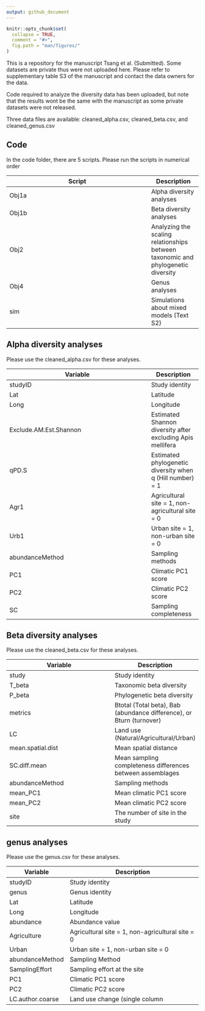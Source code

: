 ```yaml
---
output: github_document
---
```


<!-- README.md is generated from README.Rmd. Please edit that file -->

```r
knitr::opts_chunk$set(
  collapse = TRUE,
  comment = "#>",
  fig.path = "man/figures/"
)
```
This is a repository for the manuscript Tsang et al. (Submitted). Some datasets are private thus were not uploaded here. Please refer to supplementary table S3 of the manuscript and contact the data owners for the data. 

Code required to analyze the diversity data has been uploaded, but note that the results wont be the same with the manuscript as some private datasets were not released. 

Three data files are available: cleaned_alpha.csv, cleaned_beta.csv, and cleaned_genus.csv

## Code 

In the code folder, there are 5 scripts. Please run the scripts in numerical order 

| Script | Description |
|-----------------|------|
| Obj1a | Alpha diversity analyses |
| Obj1b | Beta diversity analyses |
| Obj2 | Analyzing the scaling relationships between taxonomic and phylogenetic diversity |
| Obj4 | Genus analyses |
| sim | Simulations about mixed models (Text S2) |

## Alpha diversity analyses

Please use the cleaned_alpha.csv for these analyses.

| Variable | Description |
|-----------------|------|
| studyID | Study identity |
| Lat | Latitude |
| Long | Longitude |
| Exclude.AM.Est.Shannon | Estimated Shannon diversity after excluding Apis mellifera |
| qPD.S | Estimated phylogenetic diversity when q (Hill number) = 1 |
| Agr1 | Agricultural site = 1, non-agricultural site = 0 |
| Urb1 | Urban site = 1, non-urban site = 0 |
| abundanceMethod | Sampling methods |
| PC1 | Climatic PC1 score |
| PC2 | Climatic PC2 score |
| SC | Sampling completeness |

## Beta diversity analyses

Please use the cleaned_beta.csv for these analyses.


| Variable | Description |
|-----------------|------|
| study | Study identity |
| T_beta | Taxonomic beta diversity|
| P_beta | Phylogenetic beta diversity |
| metrics | Btotal (Total beta), Bab (abundance difference), or Bturn (turnover) |
| LC | Land use (Natural/Agricultural/Urban) |
| mean.spatial.dist | Mean spatial distance |
| SC.diff.mean | Mean sampling completeness differences between assemblages |
| abundanceMethod | Sampling methods |
| mean_PC1 | Mean climatic PC1 score |
| mean_PC2 | Mean climatic PC2 score |
| site | The number of site in the study |

## genus analyses

Please use the genus.csv for these analyses.


| Variable | Description |
|-----------------|------|
| studyID | Study identity |
| genus | Genus identity |
| Lat | Latitude |
| Long | Longitude |
| abundance	| Abundance value |
| Agriculture | Agricultural site = 1, non-agricultural site = 0 |
| Urban | Urban site = 1, non-urban site = 0 | 
| abundanceMethod | Sampling Method |
| SamplingEffort | Sampling effort at the site |
| PC1 | Climatic PC1 score |
| PC2 | Climatic PC2 score |
| LC.author.coarse | Land use change (single column |

